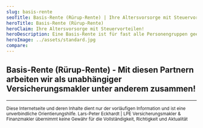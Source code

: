 ```yaml
---
slug: basis-rente
seoTitle: Basis-Rente (Rürup-Rente) | Ihre Altersvorsorge mit Steuervorteilen!
heroTitle: Basis-Rente (Rürup-Rente)
heroClaim: Ihre Altersvorsorge mit Steuervorteilen!
heroDescription: Eine Basis-Rente ist für fast alle Personengruppen geeignet, wobei diese Personenkreise (z.B. Selbstständige und Freiberufler, gutverdienende Angestellte) ganz unterschiedlich von den Vorteilen in der Anspar- und Rentenphase profitieren können.
heroImage: ../assets/standard.jpg
compare: 
---
```


<AwardBox />
<ProvenExpert />
<ContactAndCompareBox />

## Basis-Rente (Rürup-Rente) - Mit diesen Partnern arbeiten wir als unabhängiger Versicherungsmakler unter anderem zusammen!
<InsurancesBox title='Lebensversicherungsgesellschaften'/>

---

<small>Diese Internetseite und deren Inhalte dient nur der vorläufigen Information und ist eine unverbindliche Orientierungshilfe. Lars-Peter Eckhardt | LPE Versicherungsmakler & Finanzmakler übernimmt keine Gewähr für die Vollständigkeit, Richtigkeit und Aktualität